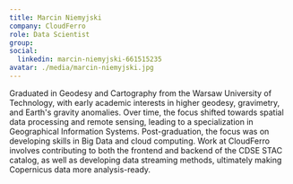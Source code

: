 ```yaml
---
title: Marcin Niemyjski
company: CloudFerro
role: Data Scientist
group:
social:
  linkedin: marcin-niemyjski-661515235
avatar: ./media/marcin-niemyjski.jpg
---
```

Graduated in Geodesy and Cartography from the Warsaw University of Technology, with early academic interests in higher geodesy, gravimetry, and Earth's gravity anomalies. Over time, the focus shifted towards spatial data processing and remote sensing, leading to a specialization in Geographical Information Systems. Post-graduation, the focus was on developing skills in Big Data and cloud computing. Work at CloudFerro involves contributing to both the frontend and backend of the CDSE STAC catalog, as well as developing data streaming methods, ultimately making Copernicus data more analysis-ready.